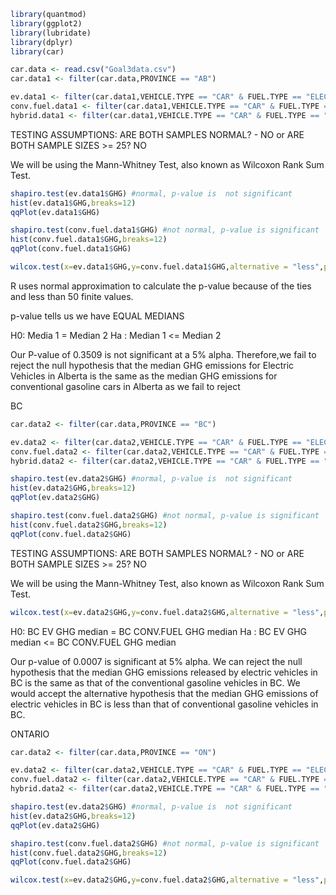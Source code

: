 

```{r}
library(quantmod)
library(ggplot2)
library(lubridate)
library(dplyr)
library(car)
```


```{r}
car.data <- read.csv("Goal3data.csv")
car.data1 <- filter(car.data,PROVINCE == "AB")

ev.data1 <- filter(car.data1,VEHICLE.TYPE == "CAR" & FUEL.TYPE == "ELECTRIC")
conv.fuel.data1 <- filter(car.data1,VEHICLE.TYPE == "CAR" & FUEL.TYPE == "CONV.FUEL")
hybrid.data1 <- filter(car.data1,VEHICLE.TYPE == "CAR" & FUEL.TYPE == "HYBRID")
```

TESTING ASSUMPTIONS:
ARE BOTH SAMPLES NORMAL? - NO
or
ARE BOTH SAMPLE SIZES >= 25? NO

We will be using the Mann-Whitney Test, also known as Wilcoxon Rank Sum Test.

```{r}

shapiro.test(ev.data1$GHG) #normal, p-value is  not significant
hist(ev.data1$GHG,breaks=12)
qqPlot(ev.data1$GHG)
```

```{r}
shapiro.test(conv.fuel.data1$GHG) #not normal, p-value is significant
hist(conv.fuel.data1$GHG,breaks=12)
qqPlot(conv.fuel.data1$GHG) 
```
```{r}
wilcox.test(x=ev.data1$GHG,y=conv.fuel.data1$GHG,alternative = "less",paired=FALSE)
```
R uses normal approximation to calculate the p-value because of the ties and less than 50 finite values.

p-value tells us we have EQUAL MEDIANS

H0: Media 1 = Median 2
Ha : Median 1 <= Median 2

Our P-value of 0.3509 is not significant at a 5% alpha. Therefore,we fail to reject the null hypothesis that the median GHG emissions for Electric Vehicles in Alberta is the same as the median GHG emissions for conventional gasoline cars in Alberta as we fail to reject


###################################### BC ##############################################

```{r}
car.data2 <- filter(car.data,PROVINCE == "BC")

ev.data2 <- filter(car.data2,VEHICLE.TYPE == "CAR" & FUEL.TYPE == "ELECTRIC")
conv.fuel.data2 <- filter(car.data2,VEHICLE.TYPE == "CAR" & FUEL.TYPE == "CONV.FUEL")
hybrid.data2 <- filter(car.data2,VEHICLE.TYPE == "CAR" & FUEL.TYPE == "HYBRID")
```

```{r}
shapiro.test(ev.data2$GHG) #normal, p-value is  not significant
hist(ev.data2$GHG,breaks=12)
qqPlot(ev.data2$GHG)

```

```{r}
shapiro.test(conv.fuel.data2$GHG) #not normal, p-value is significant
hist(conv.fuel.data2$GHG,breaks=12)
qqPlot(conv.fuel.data2$GHG) 
```


TESTING ASSUMPTIONS:
ARE BOTH SAMPLES NORMAL? - NO
or
ARE BOTH SAMPLE SIZES >= 25? NO

We will be using the Mann-Whitney Test, also known as Wilcoxon Rank Sum Test.




```{r}
wilcox.test(x=ev.data2$GHG,y=conv.fuel.data2$GHG,alternative = "less",paired=FALSE)
```


H0: BC EV GHG median = BC CONV.FUEL GHG median
Ha : BC EV GHG median <= BC CONV.FUEL GHG median


Our p-value of 0.0007 is significant at 5% alpha. We can reject the null hypothesis that the median GHG emissions released by electric vehicles in BC is the same as that of the conventional gasoline vehicles in BC. We would accept the alternative hypothesis that the median GHG emissions of electric vehicles in BC is less than that of conventional gasoline vehicles in BC.











###################################### ONTARIO###########################################
  
```{r}
car.data2 <- filter(car.data,PROVINCE == "ON")

ev.data2 <- filter(car.data2,VEHICLE.TYPE == "CAR" & FUEL.TYPE == "ELECTRIC")
conv.fuel.data2 <- filter(car.data2,VEHICLE.TYPE == "CAR" & FUEL.TYPE == "CONV.FUEL")
hybrid.data2 <- filter(car.data2,VEHICLE.TYPE == "CAR" & FUEL.TYPE == "HYBRID")
```

```{r}
shapiro.test(ev.data2$GHG) #normal, p-value is  not significant
hist(ev.data2$GHG,breaks=12)
qqPlot(ev.data2$GHG)

```

```{r}
shapiro.test(conv.fuel.data2$GHG) #not normal, p-value is significant
hist(conv.fuel.data2$GHG,breaks=12)
qqPlot(conv.fuel.data2$GHG) 
```
```{r}
wilcox.test(x=ev.data2$GHG,y=conv.fuel.data2$GHG,alternative = "less",paired=FALSE)
```


